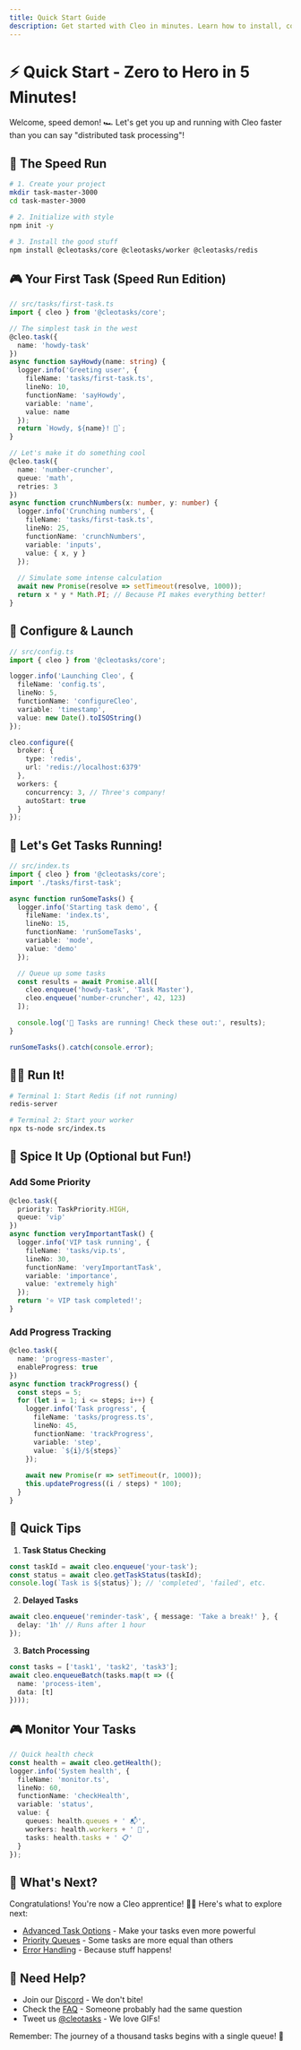```yaml
---
title: Quick Start Guide
description: Get started with Cleo in minutes. Learn how to install, configure and run your first distributed task.
---
```


# ⚡ Quick Start - Zero to Hero in 5 Minutes!

Welcome, speed demon! 🏎️ Let's get you up and running with Cleo faster than you can say "distributed task processing"! 

## 🚀 The Speed Run

```bash
# 1. Create your project
mkdir task-master-3000
cd task-master-3000

# 2. Initialize with style
npm init -y

# 3. Install the good stuff
npm install @cleotasks/core @cleotasks/worker @cleotasks/redis
```

## 🎮 Your First Task (Speed Run Edition)

```typescript
// src/tasks/first-task.ts
import { cleo } from '@cleotasks/core';

// The simplest task in the west
@cleo.task({
  name: 'howdy-task'
})
async function sayHowdy(name: string) {
  logger.info('Greeting user', {
    fileName: 'tasks/first-task.ts',
    lineNo: 10,
    functionName: 'sayHowdy',
    variable: 'name',
    value: name
  });
  return `Howdy, ${name}! 🤠`;
}

// Let's make it do something cool
@cleo.task({
  name: 'number-cruncher',
  queue: 'math',
  retries: 3
})
async function crunchNumbers(x: number, y: number) {
  logger.info('Crunching numbers', {
    fileName: 'tasks/first-task.ts',
    lineNo: 25,
    functionName: 'crunchNumbers',
    variable: 'inputs',
    value: { x, y }
  });
  
  // Simulate some intense calculation
  await new Promise(resolve => setTimeout(resolve, 1000));
  return x * y * Math.PI; // Because PI makes everything better!
}
```

## 🎯 Configure & Launch

```typescript
// src/config.ts
import { cleo } from '@cleotasks/core';

logger.info('Launching Cleo', {
  fileName: 'config.ts',
  lineNo: 5,
  functionName: 'configureCleo',
  variable: 'timestamp',
  value: new Date().toISOString()
});

cleo.configure({
  broker: {
    type: 'redis',
    url: 'redis://localhost:6379'
  },
  workers: {
    concurrency: 3, // Three's company!
    autoStart: true
  }
});
```

## 🎨 Let's Get Tasks Running!

```typescript
// src/index.ts
import { cleo } from '@cleotasks/core';
import './tasks/first-task';

async function runSomeTasks() {
  logger.info('Starting task demo', {
    fileName: 'index.ts',
    lineNo: 15,
    functionName: 'runSomeTasks',
    variable: 'mode',
    value: 'demo'
  });

  // Queue up some tasks
  const results = await Promise.all([
    cleo.enqueue('howdy-task', 'Task Master'),
    cleo.enqueue('number-cruncher', 42, 123)
  ]);

  console.log('🎉 Tasks are running! Check these out:', results);
}

runSomeTasks().catch(console.error);
```

## 🏃‍♂️ Run It!

```bash
# Terminal 1: Start Redis (if not running)
redis-server

# Terminal 2: Start your worker
npx ts-node src/index.ts
```

## 🎨 Spice It Up (Optional but Fun!)

### Add Some Priority
```typescript
@cleo.task({
  priority: TaskPriority.HIGH,
  queue: 'vip'
})
async function veryImportantTask() {
  logger.info('VIP task running', {
    fileName: 'tasks/vip.ts',
    lineNo: 30,
    functionName: 'veryImportantTask',
    variable: 'importance',
    value: 'extremely high'
  });
  return '⭐ VIP task completed!';
}
```

### Add Progress Tracking
```typescript
@cleo.task({
  name: 'progress-master',
  enableProgress: true
})
async function trackProgress() {
  const steps = 5;
  for (let i = 1; i <= steps; i++) {
    logger.info('Task progress', {
      fileName: 'tasks/progress.ts',
      lineNo: 45,
      functionName: 'trackProgress',
      variable: 'step',
      value: `${i}/${steps}`
    });
    
    await new Promise(r => setTimeout(r, 1000));
    this.updateProgress((i / steps) * 100);
  }
}
```

## 🎯 Quick Tips

1. **Task Status Checking**
```typescript
const taskId = await cleo.enqueue('your-task');
const status = await cleo.getTaskStatus(taskId);
console.log(`Task is ${status}`); // 'completed', 'failed', etc.
```

2. **Delayed Tasks**
```typescript
await cleo.enqueue('reminder-task', { message: 'Take a break!' }, {
  delay: '1h' // Runs after 1 hour
});
```

3. **Batch Processing**
```typescript
const tasks = ['task1', 'task2', 'task3'];
await cleo.enqueueBatch(tasks.map(t => ({
  name: 'process-item',
  data: [t]
})));
```

## 🎮 Monitor Your Tasks

```typescript
// Quick health check
const health = await cleo.getHealth();
logger.info('System health', {
  fileName: 'monitor.ts',
  lineNo: 60,
  functionName: 'checkHealth',
  variable: 'status',
  value: {
    queues: health.queues + ' 📬',
    workers: health.workers + ' 👷',
    tasks: health.tasks + ' 📋'
  }
});
```

## 🎉 What's Next?

Congratulations! You're now a Cleo apprentice! 🧙‍♂️ Here's what to explore next:
- [Advanced Task Options](./task-options) - Make your tasks even more powerful
- [Priority Queues](./priority-queues) - Some tasks are more equal than others
- [Error Handling](./error-handling) - Because stuff happens!

## 🤔 Need Help?

- Join our [Discord](https://discord.gg/cleo) - We don't bite!
- Check the [FAQ](./faq) - Someone probably had the same question
- Tweet us [@cleotasks](https://twitter.com/cleotasks) - We love GIFs!

Remember: The journey of a thousand tasks begins with a single queue! 🚀 